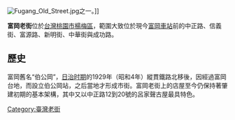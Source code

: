 [[File:Fugang_Old_Street.jpg|thumb]]之一。]]

'''富岡老街'''位於[[台灣|台灣]][[桃園市|桃園市]][[楊梅區|楊梅區]]，範圍大致位於現今[[富岡車站_(臺鐵)|富岡車站]]前的中正路、信義街、富源路、新明街、中華街與成功路。

==歷史==
富岡舊名“伯公岡”，[[台灣日治時期|日治时期]]的1929年（昭和4年）縱貫鐵路北移後，因經過富岡台地，而設立伯公岡站，之后當地才形成市街。富岡老街上的店屋至今仍保持著肇建初期的基本架構，其中又以中正路12到20號的呂家聲古屋最具特色。

{{Taiwanese building-stub}}
{{台灣老街}}
[[Category:臺灣老街|Category:臺灣老街]]